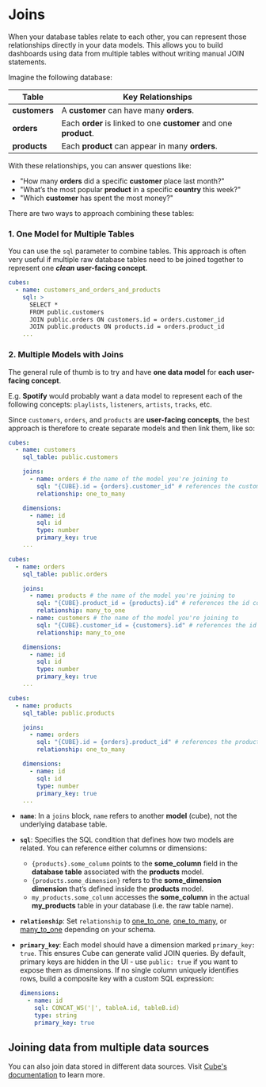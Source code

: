 
# Joins

When your database tables relate to each other, you can represent those relationships directly in your data models. This allows you to build dashboards using data from multiple tables without writing manual JOIN statements.

Imagine the following database:

| **Table**    | **Key Relationships**                      |
|--------------|--------------------------------------------|
| **customers** | A **customer** can have many **orders**. |
| **orders**    | Each **order** is linked to one **customer** and one **product**. |
| **products**  | Each **product** can appear in many **orders**. |

With these relationships, you can answer questions like:
- "How many **orders** did a specific **customer** place last month?"
- "What’s the most popular **product** in a specific **country** this week?"
- "Which **customer** has spent the most money?"

There are two ways to approach combining these tables:

### 1. One Model for Multiple Tables

You can use the `sql` parameter to combine tables. This approach is often very useful if multiple raw database tables need to be joined together to represent one ***clean*** **user-facing concept**.

```yaml
cubes:
  - name: customers_and_orders_and_products
    sql: > 
      SELECT *
      FROM public.customers
      JOIN public.orders ON customers.id = orders.customer_id
      JOIN public.products ON products.id = orders.product_id
    ...
``` 
### 2. Multiple Models with Joins

The general rule of thumb is to try and have **one data model** for **each user-facing concept**. 

E.g. **Spotify** would probably want a data model to represent each of the following concepts: `playlists`, `listeners`, `artists`, `tracks`, etc.

Since `customers`, `orders`, and `products` are **user-facing concepts**, the best approach is therefore to create separate models and then link them, like so:

```yaml
cubes:
  - name: customers
    sql_table: public.customers

    joins:
      - name: orders # the name of the model you're joining to
        sql: "{CUBE}.id = {orders}.customer_id" # references the customer_id *column* in the orders model, but you can also reference dimensions (learn more below)
        relationship: one_to_many

    dimensions:
      - name: id
        sql: id
        type: number
        primary_key: true
    ...
```

```yaml
cubes:
  - name: orders
    sql_table: public.orders

    joins:
      - name: products # the name of the model you're joining to
        sql: "{CUBE}.product_id = {products}.id" # references the id column in the products model, but you can also reference dimensions (learn more below)
        relationship: many_to_one
      - name: customers # the name of the model you're joining to
        sql: "{CUBE}.customer_id = {customers}.id" # references the id column in the customers model, but you can also reference dimensions (learn more below)
        relationship: many_to_one

    dimensions:
      - name: id
        sql: id
        type: number
        primary_key: true
    ...
```

```yaml
cubes:
  - name: products
    sql_table: public.products

    joins:
      - name: orders
        sql: "{CUBE}.id = {orders}.product_id" # references the product_id column in the orders model, but you can also reference dimensions (learn more below)
        relationship: one_to_many

    dimensions:
      - name: id
        sql: id
        type: number
        primary_key: true
    ...
```

- **`name`**: In a `joins` block, `name` refers to another **model** (cube), not the underlying database table.

- **`sql`**: Specifies the SQL condition that defines how two models are related. You can reference either columns or dimensions:
  - `{products}.some_column` points to the **some_column** field in the **database table** associated with the **products** model.  
  - `{products.some_dimension}` refers to the **some_dimension** **dimension** that’s defined inside the **products** model.  
  - `my_products.some_column` accesses the **some_column** in the actual **my_products** table in your database (i.e. the raw table name).

- **`relationship`**:  Set `relationship` to [one_to_one](https://cube.dev/docs/reference/data-model/joins#one-to-one), [one_to_many](https://cube.dev/docs/reference/data-model/joins#one-to-many), or [many_to_one](https://cube.dev/docs/reference/data-model/joins#many-to-one) depending on your schema.

- **`primary_key`**: Each model should have a dimension marked `primary_key: true`. This ensures Cube can generate valid JOIN queries. By default, primary keys are hidden in the UI - use `public: true` if you want to expose them as dimensions. If no single column uniquely identifies rows, build a composite key with a custom SQL expression:
  ```yaml
  dimensions:
    - name: id
      sql: CONCAT_WS('|', tableA.id, tableB.id)
      type: string
      primary_key: true
  ```

## Joining data from multiple data sources

You can also join data stored in different data sources. Visit [Cube's documentation](https://cube.dev/docs/guides/recipes/query-acceleration/joining-multiple-data-sources) to learn more. 